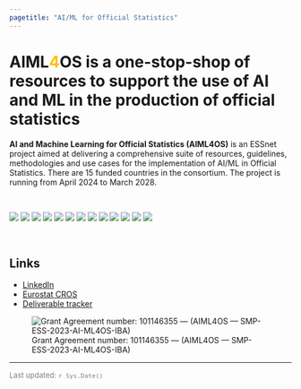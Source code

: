 ```yaml
---
pagetitle: "AI/ML for Official Statistics"
---
```


# **AIML<span style="color: #FFC000">4</span>OS** is a one-stop-shop of resources to support the use of AI and ML in the production of official statistics

**AI and Machine Learning for Official Statistics (AIML4OS)** is an ESSnet project aimed at delivering a comprehensive suite of resources, guidelines, methodologies and use cases for the implementation of AI/ML in Official Statistics. There are 15 funded countries in the consortium. The project is running from April 2024 to March 2028.

<br>

```{=html}

<div class="icon-grid">
  <a href="wp_landing_page.qmd"><img src="images/wp1.jpg"></a>
  <a href="wp_landing_page.qmd"><img src="images/wp2.jpg"></a>
  <a href="wp_landing_page.qmd"><img src="images/wp3.jpg"></a>
  <a href="wp_landing_page.qmd"><img src="images/wp4.jpg"></a>
  <a href="wp_landing_page.qmd"><img src="images/wp5.jpg"></a>
  <a href="wp_landing_page.qmd"><img src="images/wp6.jpg"></a>
  <a href="wp_landing_page.qmd"><img src="images/wp7.jpg"></a>
  <a href="wp_landing_page.qmd"><img src="images/wp8.jpg"></a>
  <a href="wp_landing_page.qmd"><img src="images/wp9.jpg"></a>
  <a href="wp_landing_page.qmd"><img src="images/wp10.jpg"></a>
  <a href="wp_landing_page.qmd"><img src="images/wp11.jpg"></a>
  <a href="wp_landing_page.qmd"><img src="images/wp12.jpg"></a>
  <a href="wp_landing_page.qmd"><img src="images/wp13.jpg"></a>
</div>

```

<br>

## Links

- [LinkedIn](https://www.linkedin.com/company/essnet-aiml4os/)
- [Eurostat CROS](https://cros.ec.europa.eu/dashboard/aiml4os)
- [Deliverable tracker](https://aiml4os.shinyapps.io/project_tracker)

![Grant Agreement number: 101146355 — (AIML4OS — SMP-ESS-2023-AI-ML4OS-IBA)](images/eurostat_funding.png){style="max-width: 100%; height: auto;"}


---

<p style ="color:grey; font-size: 13px;">
  Last updated: `r Sys.Date()`
</p>
